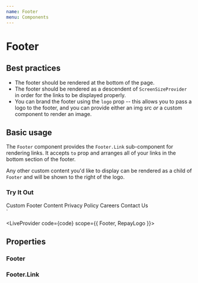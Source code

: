 ```yaml
---
name: Footer
menu: Components
---
```



# Footer

## Best practices

- The footer should be rendered at the bottom of the page.
- The footer should be rendered as a descendent of `ScreenSizeProvider` in order for the links to be displayed properly.
- You can brand the footer using the `logo` prop -- this allows you to pass a logo to the footer, and you can provide either
an img src _or_ a custom component to render an image.

## Basic usage

The `Footer` component provides the `Footer.Link` sub-component for rendering links. It accepts `to` prop
and arranges all of your links in the bottom section of the footer.

Any other custom content you'd like to display can be rendered as a child of `Footer` and will be shown to the right of the logo.

### Try It Out

<Footer logo={RepayLogo}>
  Custom Footer Content
  <Footer.Link to="https://google.com">Privacy Policy</Footer.Link>
  <Footer.Link to="https://repay.com">Careers</Footer.Link>
  <Footer.Link to="https://microsoft.com">Contact Us</Footer.Link>
</Footer>
`

<LiveProvider code={code} scope={{ Footer, RepayLogo }}>
  <LiveEditor style={livePreviewStyle} />
  <LiveError />
  <LivePreview />
</LiveProvider>

## Properties

### Footer
<PropsTable of={Footer} />

### Footer.Link
<PropsTable of={Footer} staticProp="FooterLink" />
